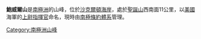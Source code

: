 {{coord|81|56|S|161|11|E|display=title}}

'''鮑威爾山'''是[[南極洲|南極洲]]的山峰，位於[[沙克爾頓海岸|沙克爾頓海岸]]，處於[[聖誕山|聖誕山]]西南面11公里，以[[美國|美國]]海軍的[[上尉指揮官|上尉指揮官]]命名，現時由[[南極條約體系|南極條約體系]]管理。

{{DEFAULTSORT:Powell Hill}}
[[Category:南極洲山峰|Category:南極洲山峰]]


{{ShackletonCoast-geo-stub}}